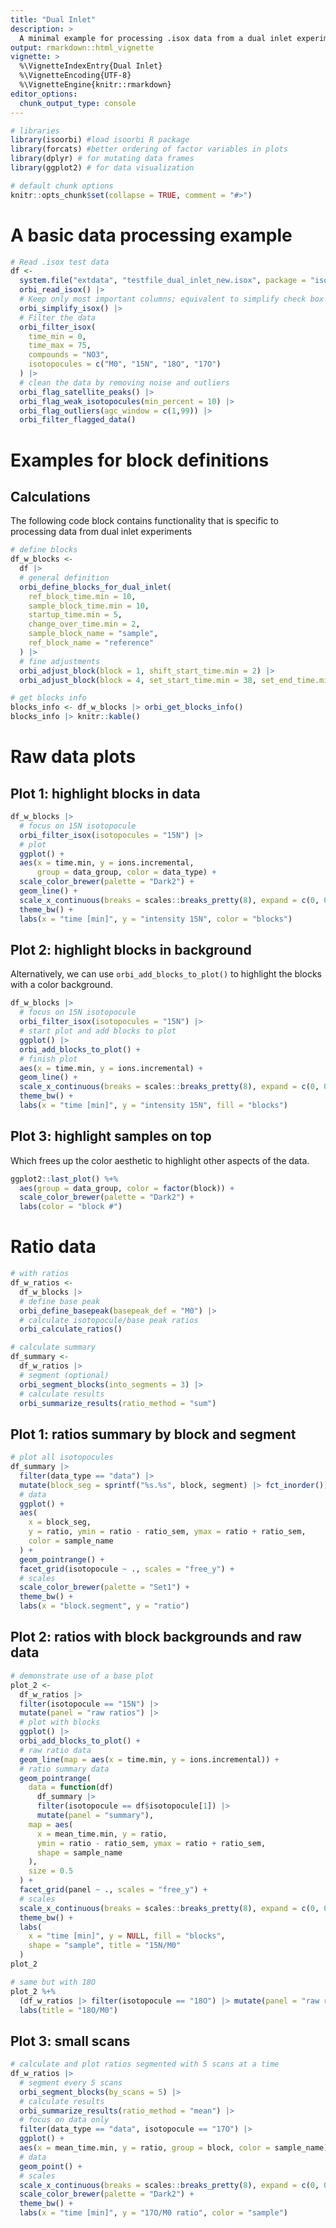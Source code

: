 ```yaml
---
title: "Dual Inlet"
description: >
  A minimal example for processing .isox data from a dual inlet experiments
output: rmarkdown::html_vignette
vignette: >
  %\VignetteIndexEntry{Dual Inlet}
  %\VignetteEncoding{UTF-8}
  %\VignetteEngine{knitr::rmarkdown}
editor_options: 
  chunk_output_type: console
---
```


```r
# libraries
library(isoorbi) #load isoorbi R package
library(forcats) #better ordering of factor variables in plots
library(dplyr) # for mutating data frames
library(ggplot2) # for data visualization

# default chunk options
knitr::opts_chunk$set(collapse = TRUE, comment = "#>")
```

# A basic data processing example

```r
# Read .isox test data
df <- 
  system.file("extdata", "testfile_dual_inlet_new.isox", package = "isoorbi") |>
  orbi_read_isox() |>
  # Keep only most important columns; equivalent to simplify check box in IsoX
  orbi_simplify_isox() |>
  # Filter the data
  orbi_filter_isox(
    time_min = 0,
    time_max = 75,
    compounds = "NO3",
    isotopocules = c("M0", "15N", "18O", "17O")
  ) |>
  # clean the data by removing noise and outliers
  orbi_flag_satellite_peaks() |>
  orbi_flag_weak_isotopocules(min_percent = 10) |>
  orbi_flag_outliers(agc_window = c(1,99)) |>
  orbi_filter_flagged_data()
```

# Examples for block definitions

## Calculations

The following code block contains functionality that is specific to processing data from dual inlet experiments

```r
# define blocks
df_w_blocks <-
  df |>
  # general definition
  orbi_define_blocks_for_dual_inlet(
    ref_block_time.min = 10,
    sample_block_time.min = 10,
    startup_time.min = 5,
    change_over_time.min = 2,
    sample_block_name = "sample",
    ref_block_name = "reference"
  ) |> 
  # fine adjustments
  orbi_adjust_block(block = 1, shift_start_time.min = 2) |>
  orbi_adjust_block(block = 4, set_start_time.min = 38, set_end_time.min = 44)

# get blocks info
blocks_info <- df_w_blocks |> orbi_get_blocks_info()
blocks_info |> knitr::kable()
```

# Raw data plots

## Plot 1: highlight blocks in data

```r
df_w_blocks |> 
  # focus on 15N isotopocule
  orbi_filter_isox(isotopocules = "15N") |>
  # plot
  ggplot() +
  aes(x = time.min, y = ions.incremental,
      group = data_group, color = data_type) +
  scale_color_brewer(palette = "Dark2") +
  geom_line() +
  scale_x_continuous(breaks = scales::breaks_pretty(8), expand = c(0, 0)) +
  theme_bw() +
  labs(x = "time [min]", y = "intensity 15N", color = "blocks")
```

## Plot 2: highlight blocks in background

Alternatively, we can use `orbi_add_blocks_to_plot()` to highlight the blocks with a color background.

```r
df_w_blocks |> 
  # focus on 15N isotopocule
  orbi_filter_isox(isotopocules = "15N") |>
  # start plot and add blocks to plot
  ggplot() |>
  orbi_add_blocks_to_plot() +
  # finish plot
  aes(x = time.min, y = ions.incremental) +
  geom_line() +
  scale_x_continuous(breaks = scales::breaks_pretty(8), expand = c(0, 0)) +
  theme_bw() +
  labs(x = "time [min]", y = "intensity 15N", fill = "blocks")
```

## Plot 3: highlight samples on top

Which frees up the color aesthetic to highlight other aspects of the data.

```r
ggplot2::last_plot() %+% 
  aes(group = data_group, color = factor(block)) +
  scale_color_brewer(palette = "Dark2") +
  labs(color = "block #")
```

# Ratio data

```r
# with ratios
df_w_ratios <-
  df_w_blocks |>
  # define base peak
  orbi_define_basepeak(basepeak_def = "M0") |> 
  # calculate isotopocule/base peak ratios
  orbi_calculate_ratios()

# calculate summary
df_summary <- 
  df_w_ratios |>
  # segment (optional)
  orbi_segment_blocks(into_segments = 3) |>
  # calculate results
  orbi_summarize_results(ratio_method = "sum")
```

## Plot 1: ratios summary by block and segment

```r
# plot all isotopocules
df_summary |>
  filter(data_type == "data") |>
  mutate(block_seg = sprintf("%s.%s", block, segment) |> fct_inorder()) |>
  # data
  ggplot() +
  aes(
    x = block_seg,
    y = ratio, ymin = ratio - ratio_sem, ymax = ratio + ratio_sem,
    color = sample_name
  ) +
  geom_pointrange() +
  facet_grid(isotopocule ~ ., scales = "free_y") +
  # scales
  scale_color_brewer(palette = "Set1") +
  theme_bw() +
  labs(x = "block.segment", y = "ratio")
```

## Plot 2: ratios with block backgrounds and raw data

```r
# demonstrate use of a base plot
plot_2 <-
  df_w_ratios |> 
  filter(isotopocule == "15N") |> 
  mutate(panel = "raw ratios") |>
  # plot with blocks
  ggplot() |>
  orbi_add_blocks_to_plot() +
  # raw ratio data
  geom_line(map = aes(x = time.min, y = ions.incremental)) +
  # ratio summary data
  geom_pointrange(
    data = function(df) 
      df_summary |> 
      filter(isotopocule == df$isotopocule[1]) |> 
      mutate(panel = "summary"),
    map = aes(
      x = mean_time.min, y = ratio, 
      ymin = ratio - ratio_sem, ymax = ratio + ratio_sem,
      shape = sample_name
    ), 
    size = 0.5
  ) +
  facet_grid(panel ~ ., scales = "free_y") +
  # scales
  scale_x_continuous(breaks = scales::breaks_pretty(8), expand = c(0, 0)) +
  theme_bw() +
  labs(
    x = "time [min]", y = NULL, fill = "blocks", 
    shape = "sample", title = "15N/M0"
  )
plot_2
```

```r
# same but with 18O
plot_2 %+% 
  (df_w_ratios |> filter(isotopocule == "18O") |> mutate(panel = "raw ratios")) +
  labs(title = "18O/M0")
```

## Plot 3: small scans

```r
# calculate and plot ratios segmented with 5 scans at a time
df_w_ratios |>
  # segment every 5 scans
  orbi_segment_blocks(by_scans = 5) |>
  # calculate results
  orbi_summarize_results(ratio_method = "mean") |>
  # focus on data only
  filter(data_type == "data", isotopocule == "17O") |>
  ggplot() +
  aes(x = mean_time.min, y = ratio, group = block, color = sample_name) +
  # data
  geom_point() +
  # scales
  scale_x_continuous(breaks = scales::breaks_pretty(8), expand = c(0, 0)) +
  scale_color_brewer(palette = "Dark2") +
  theme_bw() +
  labs(x = "time [min]", y = "17O/M0 ratio", color = "sample")
```



